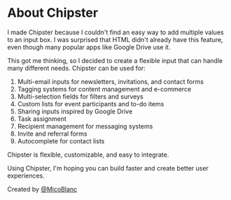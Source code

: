 # About Chipster

I made Chipster because I couldn't find an easy way to add multiple values to an input box. I was surprised that HTML didn't already have this feature, even though many popular apps like Google Drive use it.

This got me thinking, so I decided to create a flexible input that can handle many different needs. Chipster can be used for:

1. Multi-email inputs for newsletters, invitations, and contact forms
2. Tagging systems for content management and e-commerce
3. Multi-selection fields for filters and surveys
4. Custom lists for event participants and to-do items
5. Sharing inputs inspired by Google Drive
6. Task assignment
7. Recipient management for messaging systems
8. Invite and referral forms
9. Autocomplete for contact lists

Chipster is flexible, customizable, and easy to integrate.

Using Chipster, I'm hoping you can build faster and create better user experiences.

Created by [@MicoBlanc](https://x.com/MicoBlanc)